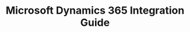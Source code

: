 ---
title: Microsoft Dynamics 365 Integration Guide
sidebarTitle: "Microsoft Dynamics 365"
description: "Get Loqate services running in Microsoft Dynamics 365 in just a few minutes"
---